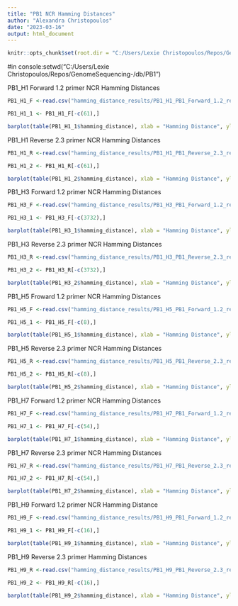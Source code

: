 ```yaml
---
title: "PB1 NCR Hamming Distances"
author: "Alexandra Christopoulos"
date: "2023-03-16"
output: html_document
---
```


```r
knitr::opts_chunk$set(root.dir = "C:/Users/Lexie Christopoulos/Repos/GenomeSequencing-/db/",echo = TRUE)
```

#in console:setwd("C:/Users/Lexie Christopoulos/Repos/GenomeSequencing-/db/PB1")


PB1_H1 Forward 1.2 primer NCR Hamming Distances 
```r
PB1_H1_F <-read.csv("hamming_distance_results/PB1_H1_PB1_Forward_1.2_results_NCR.csv")

PB1_H1_1 <- PB1_H1_F[-c(61),]

barplot(table(PB1_H1_1$hamming_distance), xlab = "Hamming Distance", ylab = "Number of Sequences", ylim = c(0,60))
```

PB1_H1 Reverse 2.3 primer NCR Hamming Distances 
```r
PB1_H1_R <-read.csv("hamming_distance_results/PB1_H1_PB1_Reverse_2.3_results_NCR.csv")

PB1_H1_2 <- PB1_H1_R[-c(61),]

barplot(table(PB1_H1_2$hamming_distance), xlab = "Hamming Distance", ylab = "Number of Sequences", ylim = c(0,60))
```

PB1_H3 Forward 1.2 primer NCR Hamming Distances 
```r
PB1_H3_F <-read.csv("hamming_distance_results/PB1_H3_PB1_Forward_1.2_results_NCR.csv")

PB1_H3_1 <- PB1_H3_F[-c(3732),]

barplot(table(PB1_H3_1$hamming_distance), xlab = "Hamming Distance", ylab = "Number of Sequences", ylim = c(0,3500))
```

PB1_H3 Reverse 2.3 primer NCR Hamming Distances 
```r
PB1_H3_R <-read.csv("hamming_distance_results/PB1_H3_PB1_Reverse_2.3_results_NCR.csv")

PB1_H3_2 <- PB1_H3_R[-c(3732),]

barplot(table(PB1_H3_2$hamming_distance), xlab = "Hamming Distance", ylab = "Number of Sequences", ylim = c(0,4000))
```


PB1_H5 Froward 1.2 primer NCR Hamming Distances 
```r
PB1_H5_F <-read.csv("hamming_distance_results/PB1_H5_PB1_Forward_1.2_results_NCR.csv")

PB1_H5_1 <- PB1_H5_F[-c(8),]

barplot(table(PB1_H5_1$hamming_distance), xlab = "Hamming Distance", ylab = "Number of Sequences", ylim = c(0,6))
```


PB1_H5 Reverse 2.3 primer NCR Hamming Distances 
```r
PB1_H5_R <-read.csv("hamming_distance_results/PB1_H5_PB1_Reverse_2.3_results_NCR.csv")

PB1_H5_2 <- PB1_H5_R[-c(8),]

barplot(table(PB1_H5_2$hamming_distance), xlab = "Hamming Distance", ylab = "Number of Sequences", ylim = c(0,10))
```

PB1_H7 Forward 1.2 primer NCR Hamming Distances 
```r
PB1_H7_F <-read.csv("hamming_distance_results/PB1_H7_PB1_Forward_1.2_results_NCR.csv")

PB1_H7_1 <- PB1_H7_F[-c(54),]

barplot(table(PB1_H7_1$hamming_distance), xlab = "Hamming Distance", ylab = "Number of Sequences", ylim = c(0,30))
```

PB1_H7 Reverse 2.3 primer NCR Hamming Distances
```r
PB1_H7_R <-read.csv("hamming_distance_results/PB1_H7_PB1_Reverse_2.3_results_NCR.csv")

PB1_H7_2 <- PB1_H7_R[-c(54),]

barplot(table(PB1_H7_2$hamming_distance), xlab = "Hamming Distance", ylab = "Number of Sequences", ylim = c(0,60))

```


PB1_H9 Forward 1.2 primer NCR Hamming Distance 
```r
PB1_H9_F <-read.csv("hamming_distance_results/PB1_H9_PB1_Forward_1.2_results_NCR.csv")

PB1_H9_1 <- PB1_H9_F[-c(16),]

barplot(table(PB1_H9_1$hamming_distance), xlab = "Hamming Distance", ylab = "Number of Sequences", ylim = c(0,15))
```


PB1_H9 Reverse 2.3 primer Hamming Distances 
```r
PB1_H9_R <-read.csv("hamming_distance_results/PB1_H9_PB1_Reverse_2.3_results_NCR.csv")

PB1_H9_2 <- PB1_H9_R[-c(16),]

barplot(table(PB1_H9_2$hamming_distance), xlab = "Hamming Distance", ylab = "Number of Sequences", ylim = c(0,15))
```